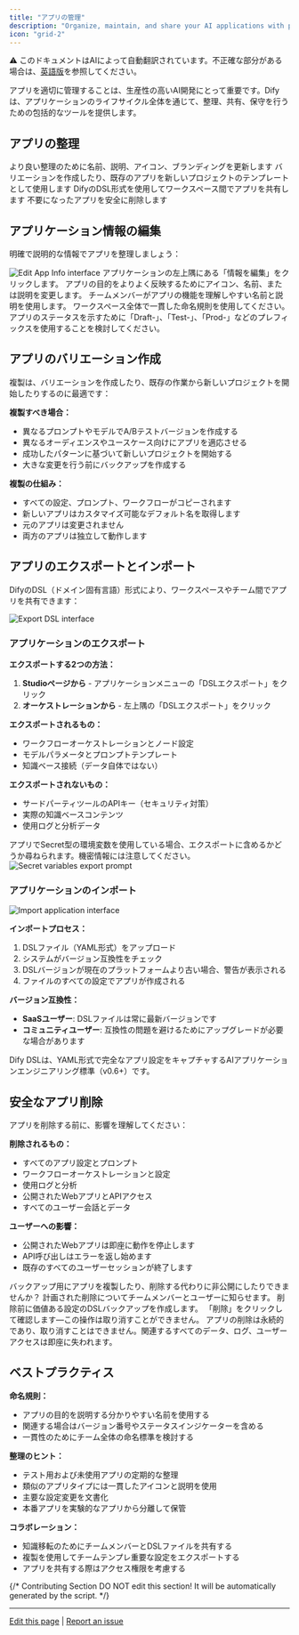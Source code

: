 ```yaml
---
title: "アプリの管理"
description: "Organize, maintain, and share your AI applications with powerful management tools and best practices"
icon: "grid-2"
---
```


<Note> ⚠️ このドキュメントはAIによって自動翻訳されています。不正確な部分がある場合は、[英語版](/en/documentation/pages/workspace/app-management)を参照してください。</Note>


アプリを適切に管理することは、生産性の高いAI開発にとって重要です。Difyは、アプリケーションのライフサイクル全体を通じて、整理、共有、保守を行うための包括的なツールを提供します。

## アプリの整理

<CardGroup cols={2}>
  <Card title="編集とカスタマイズ" icon="edit">
    より良い整理のために名前、説明、アイコン、ブランディングを更新します
  </Card>
  <Card title="複製とテンプレート" icon="copy">
    バリエーションを作成したり、既存のアプリを新しいプロジェクトのテンプレートとして使用します
  </Card>
  <Card title="インポートとエクスポート" icon="arrows-exchange">
    DifyのDSL形式を使用してワークスペース間でアプリを共有します
  </Card>
  <Card title="ライフサイクル管理" icon="recycle">
    不要になったアプリを安全に削除します
  </Card>
</CardGroup>

## アプリケーション情報の編集

明確で説明的な情報でアプリを整理しましょう：

<Frame>
  <img src="https://assets-docs.dify.ai/dify-enterprise-mintlify/en/guides/management/63a449e9a8ae337b9c067165d1674a45.png" alt="Edit App Info interface" />
</Frame>

<Steps>
  <Step title="アプリ設定にアクセス">
    アプリケーションの左上隅にある「情報を編集」をクリックします。
  </Step>
  
  <Step title="詳細を更新">
    アプリの目的をよりよく反映するためにアイコン、名前、または説明を変更します。
  </Step>
  
  <Step title="チームを考慮">
    チームメンバーがアプリの機能を理解しやすい名前と説明を使用します。
  </Step>
</Steps>

<Tip>
ワークスペース全体で一貫した命名規則を使用してください。アプリのステータスを示すために「Draft-」、「Test-」、「Prod-」などのプレフィックスを使用することを検討してください。
</Tip>

## アプリのバリエーション作成

複製は、バリエーションを作成したり、既存の作業から新しいプロジェクトを開始したりするのに最適です：

**複製すべき場合：**
- 異なるプロンプトやモデルでA/Bテストバージョンを作成する
- 異なるオーディエンスやユースケース向けにアプリを適応させる
- 成功したパターンに基づいて新しいプロジェクトを開始する
- 大きな変更を行う前にバックアップを作成する

**複製の仕組み：**
- すべての設定、プロンプト、ワークフローがコピーされます
- 新しいアプリはカスタマイズ可能なデフォルト名を取得します
- 元のアプリは変更されません
- 両方のアプリは独立して動作します

## アプリのエクスポートとインポート

DifyのDSL（ドメイン固有言語）形式により、ワークスペースやチーム間でアプリを共有できます：

<Frame>
  <img src="https://assets-docs.dify.ai/dify-enterprise-mintlify/en/guides/management/544c18d770e230db93d6756bba98d8a7.png" alt="Export DSL interface" />
</Frame>

### アプリケーションのエクスポート

**エクスポートする2つの方法：**
1. **Studioページから** - アプリケーションメニューの「DSLエクスポート」をクリック
2. **オーケストレーションから** - 左上隅の「DSLエクスポート」をクリック

**エクスポートされるもの：**
- ワークフローオーケストレーションとノード設定
- モデルパラメータとプロンプトテンプレート
- 知識ベース接続（データ自体ではない）

**エクスポートされないもの：**
- サードパーティツールのAPIキー（セキュリティ対策）
- 実際の知識ベースコンテンツ
- 使用ログと分析データ

<Warning>
アプリでSecret型の環境変数を使用している場合、エクスポートに含めるかどうか尋ねられます。機密情報には注意してください。
</Warning>

<Frame>
  <img src="https://assets-docs.dify.ai/dify-enterprise-mintlify/en/guides/management/25ce002ef7f0392fc6b3b6975ae137ec.png" alt="Secret variables export prompt" />
</Frame>

### アプリケーションのインポート

<Frame>
  <img src="https://assets-docs.dify.ai/2024/11/487d2c1cc8b86666feb35ea8a346c053.png" alt="Import application interface" />
</Frame>

**インポートプロセス：**
1. DSLファイル（YAML形式）をアップロード
2. システムがバージョン互換性をチェック
3. DSLバージョンが現在のプラットフォームより古い場合、警告が表示される
4. ファイルのすべての設定でアプリが作成される

**バージョン互換性：**
- **SaaSユーザー**: DSLファイルは常に最新バージョンです
- **コミュニティユーザー**: 互換性の問題を避けるためにアップグレードが必要な場合があります

<Info>
Dify DSLは、YAML形式で完全なアプリ設定をキャプチャするAIアプリケーションエンジニアリング標準（v0.6+）です。
</Info>

## 安全なアプリ削除

アプリを削除する前に、影響を理解してください：

**削除されるもの：**
- すべてのアプリ設定とプロンプト
- ワークフローオーケストレーションと設定
- 使用ログと分析
- 公開されたWebアプリとAPIアクセス
- すべてのユーザー会話とデータ

**ユーザーへの影響：**
- 公開されたWebアプリは即座に動作を停止します
- API呼び出しはエラーを返し始めます
- 既存のすべてのユーザーセッションが終了します

<Steps>
  <Step title="代替案を検討">
    バックアップ用にアプリを複製したり、削除する代わりに非公開にしたりできませんか？
  </Step>
  
  <Step title="関係者に通知">
    計画された削除についてチームメンバーとユーザーに知らせます。
  </Step>
  
  <Step title="必要に応じてエクスポート">
    削除前に価値ある設定のDSLバックアップを作成します。
  </Step>
  
  <Step title="削除を確認">
    「削除」をクリックして確認します—この操作は取り消すことができません。
  </Step>
</Steps>

<Warning>
アプリの削除は永続的であり、取り消すことはできません。関連するすべてのデータ、ログ、ユーザーアクセスは即座に失われます。
</Warning>

## ベストプラクティス

**命名規則：**
- アプリの目的を説明する分かりやすい名前を使用する
- 関連する場合はバージョン番号やステータスインジケーターを含める
- 一貫性のためにチーム全体の命名標準を検討する

**整理のヒント：**
- テスト用および未使用アプリの定期的な整理
- 類似のアプリタイプには一貫したアイコンと説明を使用
- 主要な設定変更を文書化
- 本番アプリを実験的なアプリから分離して保管

**コラボレーション：**
- 知識移転のためにチームメンバーとDSLファイルを共有する
- 複製を使用してチームテンプレ重要な設定をエクスポートする
- アプリを共有する際はアクセス権限を考慮する

{/*
Contributing Section
DO NOT edit this section!
It will be automatically generated by the script.
*/}

---

[Edit this page](https://github.com/langgenius/dify-docs/edit/main/en/guides/management/app-management.mdx) | [Report an issue](https://github.com/langgenius/dify-docs/issues/new?template=docs.yml)